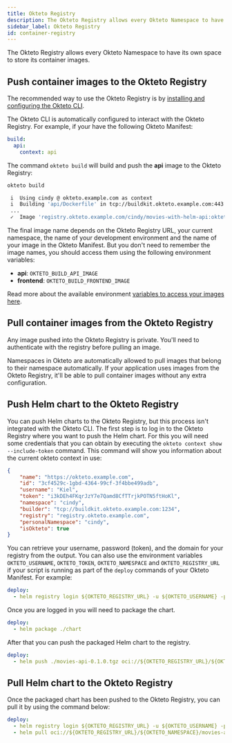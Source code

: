 ```yaml
---
title: Okteto Registry
description: The Okteto Registry allows every Okteto Namespace to have its own space to store its container images
sidebar_label: Okteto Registry
id: container-registry
---
```


The Okteto Registry allows every Okteto Namespace to have its own space to store its container images.

## Push container images to the Okteto Registry

The recommended way to use the Okteto Registry is by [installing and configuring the Okteto CLI](get-started/install-okteto-cli.mdx).

The Okteto CLI is automatically configured to interact with the Okteto Registry. For example, if your have the following Okteto Manifest:

```yaml title="okteto.yaml"
build:
  api:
    context: api
```

The command `okteto build` will build and push the **api** image to the Okteto Registry:

```bash
okteto build
```

```bash
 i  Using cindy @ okteto.example.com as context
 i  Building 'api/Dockerfile' in tcp://buildkit.okteto.example.com:443...
 ...
 ✓  Image 'registry.okteto.example.com/cindy/movies-with-helm-api:okteto' successfully pushed
```

The final image name depends on the Okteto Registry URL, your current namespace, the name of your development environment and the name of your image in the Okteto Manifest.
But you don't need to remember the image names, you should access them using the following environment variables:

- **api**: `OKTETO_BUILD_API_IMAGE`
- **frontend**: `OKTETO_BUILD_FRONTEND_IMAGE`

Read more about the available environment [variables to access your images here](core/okteto-variables.mdx#built-in-environment-variables-for-images-in-okteto-registry).

## Pull container images from the Okteto Registry

Any image pushed into the Okteto Registry is private. You'll need to authenticate with the registry before pulling an image.

Namespaces in Okteto are automatically allowed to pull images that belong to their namespace automatically. If your application uses images from the Okteto Registry, it'll be able to pull container images without any extra configuration.

## Push Helm chart to the Okteto Registry

You can push Helm charts to the Okteto Registry, but this process isn't integrated with the Okteto CLI.
The first step is to log in to the Okteto Registry where you want to push the Helm chart.
For this you will need some credentials that you can obtain by executing the `okteto context show --include-token` command.
This command will show you information about the current okteto context in use:

```json
{
    "name": "https://okteto.example.com",
    "id": "3cf4529c-1gbd-4364-99cf-3f4bbe499adb",
    "username": "Kiel",
    "token": "i3kDEh4FKqrJzY7e7Qamd8CfTTrjkPOTN5ftHoKl",
    "namespace": "cindy",
    "builder": "tcp://buildkit.okteto.example.com:1234",
    "registry": "registry.okteto.example.com",
    "personalNamespace": "cindy",
    "isOkteto": true
}
```

You can retrieve your username, password (token), and the domain for your registry from the output.
You can also use the environment variables `OKTETO_USERNAME`, `OKTETO_TOKEN`, `OKTETO_NAMESPACE` and `OKTETO_REGISTRY_URL` if your script is running as part of the `deploy` commands of your Okteto Manifest.
For example:

```yaml title="okteto.yaml"
deploy:
  - helm registry login ${OKTETO_REGISTRY_URL} -u ${OKTETO_USERNAME} -p ${OKTETO_TOKEN}
```

Once you are logged in you will need to package the chart.

```yaml title="okteto.yaml"
deploy:
  - helm package ./chart
```

After that you can push the packaged Helm chart to the registry.

```yaml title="okteto.yaml"
deploy:
  - helm push ./movies-api-0.1.0.tgz oci://${OKTETO_REGISTRY_URL}/${OKTETO_NAMESPACE}
```

## Pull Helm chart to the Okteto Registry

Once the packaged chart has been pushed to the Okteto Registry, you can pull it by using the command below:

```yaml title="okteto.yaml"
deploy:
  - helm registry login ${OKTETO_REGISTRY_URL} -u ${OKTETO_USERNAME} -p ${OKTETO_TOKEN}
  - helm pull oci://${OKTETO_REGISTRY_URL}/${OKTETO_NAMESPACE}/movies-api --version 0.1.0
```
